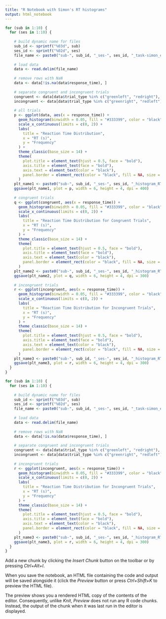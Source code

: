 ---
title: "R Notebook with Simon's RT histograms"
output: html_notebook
---

```{r}
for (sub in 1:10) {
  for (ses in 1:10) {
    
    # build dynamic name for files
    sub_id <- sprintf("%03d", sub)
    ses_id <- sprintf("%02d", ses)
    file_name <- paste0("sub-", sub_id, "_ses-", ses_id, "_task-simon_events.tsv")
    
    # load data
    data <- read.delim(file_name)
    
    # remove rows with NaN
    data <- data[!is.na(data$response_time), ]
    
    # separate congruent and incongruent trials
    congruent <- data[data$trial_type %in% c("greenleft", "redright"), ]
    incongruent <- data[data$trial_type %in% c("greenright", "redleft"), ]
    
    # all trials
    p <- ggplot(data, aes(x = response_time)) + 
      geom_histogram(binwidth = 0.05, fill = "#333399", color = "black", size = 0.3, alpha = 0.8) +
      scale_x_continuous(limits = c(0, 2)) +
      labs(
        title = "Reaction Time Distribution",
        x = "RT (s)",
        y = "Frequency"
      ) +
      theme_classic(base_size = 14) +
      theme(
        plot.title = element_text(hjust = 0.5, face = "bold"),
        axis.title = element_text(face = "bold"),
        axis.text = element_text(color = "black"),
        panel.border = element_rect(color = "black", fill = NA, size = 0.5)
      )
    plt_name1 <- paste0("sub-", sub_id, "_ses-", ses_id, "_histogram_RT_all.png")
    ggsave(plt_name1, plot = p, width = 6, height = 4, dpi = 400)
    
    # congruent trials
    q <- ggplot(congruent, aes(x = response_time)) + 
      geom_histogram(binwidth = 0.05, fill = "#333399", color = "black", size = 0.3, alpha = 0.8) +
      scale_x_continuous(limits = c(0, 2)) +
      labs(
        title = "Reaction Time Distribution for Congruent Trials",
        x = "RT (s)",
        y = "Frequency"
      ) +
      theme_classic(base_size = 14) +
      theme(
        plot.title = element_text(hjust = 0.5, face = "bold"),
        axis.title = element_text(face = "bold"),
        axis.text = element_text(color = "black"),
        panel.border = element_rect(color = "black", fill = NA, size = 0.5)
      )
    plt_name2 <- paste0("sub-", sub_id, "_ses-", ses_id, "_histogram_RT_cong.png")
    ggsave(plt_name2, plot = q, width = 6, height = 4, dpi = 300)
    
    # incongruent trials
    r <- ggplot(incongruent, aes(x = response_time)) + 
      geom_histogram(binwidth = 0.05, fill = "#333399", color = "black", size = 0.3, alpha = 0.8) +
      scale_x_continuous(limits = c(0, 2)) +
      labs(
        title = "Reaction Time Distribution for Incongruent Trials",
        x = "RT (s)",
        y = "Frequency"
      ) +
      theme_classic(base_size = 14) +
      theme(
        plot.title = element_text(hjust = 0.5, face = "bold"),
        axis.title = element_text(face = "bold"),
        axis.text = element_text(color = "black"),
        panel.border = element_rect(color = "black", fill = NA, size = 0.5)
      )
    plt_name3 <- paste0("sub-", sub_id, "_ses-", ses_id, "_histogram_RT_inc.png")
    ggsave(plt_name3, plot = r, width = 6, height = 4, dpi = 300)
  }
}

```


```{r}
for (sub in 1:10) {
  for (ses in 1:10) {
    
    # build dynamic name for files
    sub_id <- sprintf("%03d", sub)
    ses_id <- sprintf("%02d", ses)
    file_name <- paste0("sub-", sub_id, "_ses-", ses_id, "_task-simon_events.tsv")
    
    # load data
    data <- read.delim(file_name)
    
    # remove rows with NaN
    data <- data[!is.na(data$response_time), ]
    
    # separate congruent and incongruent trials
    congruent <- data[data$trial_type %in% c("greenleft", "redright"), ]
    incongruent <- data[data$trial_type %in% c("greenright", "redleft"), ]
    
    # incongruent trials
    r <- ggplot(incongruent, aes(x = response_time)) + 
      geom_histogram(binwidth = 0.05, fill = "#333399", color = "black", size = 0.3, alpha = 0.8) +
      scale_x_continuous(limits = c(0, 2)) +
      labs(
        title = "Reaction Time Distribution for Incongruent Trials",
        x = "RT (s)",
        y = "Frequency"
      ) +
      theme_classic(base_size = 14) +
      theme(
        plot.title = element_text(hjust = 0.5, face = "bold"),
        axis.title = element_text(face = "bold"),
        axis.text = element_text(color = "black"),
        panel.border = element_rect(color = "black", fill = NA, size = 0.5)
      )
    plt_name3 <- paste0("sub-", sub_id, "_ses-", ses_id, "_histogram_RT_inc.png")
    ggsave(plt_name3, plot = r, width = 6, height = 4, dpi = 300)
  }
}
```


Add a new chunk by clicking the *Insert Chunk* button on the toolbar or by pressing *Ctrl+Alt+I*.

When you save the notebook, an HTML file containing the code and output will be saved alongside it (click the *Preview* button or press *Ctrl+Shift+K* to preview the HTML file).

The preview shows you a rendered HTML copy of the contents of the editor. Consequently, unlike *Knit*, *Preview* does not run any R code chunks. Instead, the output of the chunk when it was last run in the editor is displayed.
